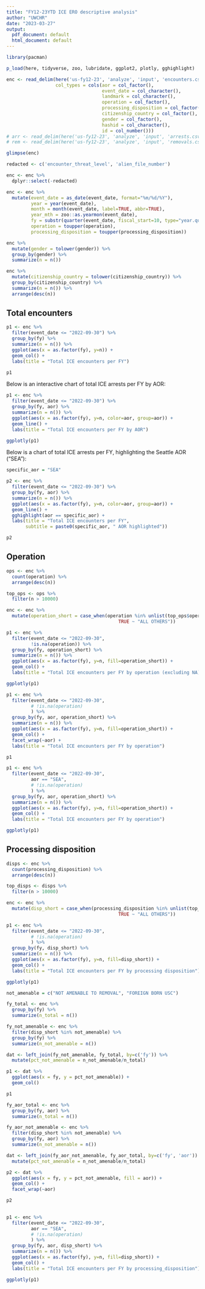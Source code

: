 ```yaml
---
title: "FY12-23YTD ICE ERO descriptive analysis"
author: "UWCHR"
date: "2023-03-27"
output:
  pdf_document: default
  html_document: default
---
```

 

```r

library(pacman)

p_load(here, tidyverse, zoo, lubridate, ggplot2, plotly, gghighlight)

enc <- read_delim(here('us-fy12-23', 'analyze', 'input', 'encounters.csv.gz'), delim='|',
                  col_types = cols(aor = col_factor(),
                                   event_date = col_character(),
                                   landmark = col_character(),
                                   operation = col_factor(),
                                   processing_disposition = col_factor(),
                                   citizenship_country = col_factor(),
                                   gender = col_factor(),
                                   hashid = col_character(),
                                   id = col_number())) 
# arr <- read_delim(here('us-fy12-23', 'analyze', 'input', 'arrests.csv.gz'), delim='|') 
# rem <- read_delim(here('us-fy12-23', 'analyze', 'input', 'removals.csv.gz'), delim='|') 

glimpse(enc)

redacted <- c('encounter_threat_level', 'alien_file_number')

enc <- enc %>% 
  dplyr::select(-redacted)

enc <- enc %>% 
  mutate(event_date = as_date(event_date, format="%m/%d/%Y"),
         year = year(event_date),
         month = month(event_date, label=TRUE, abbr=TRUE),
         year_mth = zoo::as.yearmon(event_date),
         fy = substr(quarter(event_date, fiscal_start=10, type="year.quarter"), 1,4),
         operation = toupper(operation),
         processing_disposition = toupper(processing_disposition))

```

```r

enc %>%
  mutate(gender = tolower(gender)) %>% 
  group_by(gender) %>% 
  summarize(n = n())

```


```r

enc %>%
  mutate(citizenship_country = tolower(citizenship_country)) %>% 
  group_by(citizenship_country) %>% 
  summarize(n = n()) %>% 
  arrange(desc(n))

```

## Total encounters

```r

p1 <- enc %>% 
  filter(event_date <= "2022-09-30") %>% 
  group_by(fy) %>% 
  summarize(n = n()) %>% 
  ggplot(aes(x = as.factor(fy), y=n)) +
  geom_col() +
  labs(title = "Total ICE encounters per FY")

p1

```

Below is an interactive chart of total ICE arrests per FY by AOR:

```r

p1 <- enc %>% 
  filter(event_date <= "2022-09-30") %>% 
  group_by(fy, aor) %>% 
  summarize(n = n()) %>% 
  ggplot(aes(x = as.factor(fy), y=n, color=aor, group=aor)) +
  geom_line() +
  labs(title = "Total ICE encounters per FY by AOR")

ggplotly(p1)

```

Below is a chart of total ICE arrests per FY, highlighting the Seattle AOR ("SEA"):

```r

specific_aor = "SEA"

p2 <- enc %>% 
  filter(event_date <= "2022-09-30") %>% 
  group_by(fy, aor) %>% 
  summarize(n = n()) %>% 
  ggplot(aes(x = as.factor(fy), y=n, color=aor, group=aor)) +
  geom_line() +
  gghighlight(aor == specific_aor) +
  labs(title = "Total ICE encounters per FY",
       subtitle = paste0(specific_aor, " AOR highlighted"))

p2

```

## Operation

```r

ops <- enc %>% 
  count(operation) %>% 
  arrange(desc(n))

top_ops <- ops %>% 
  filter(n > 10000)

enc <- enc %>% 
  mutate(operation_short = case_when(operation %in% unlist(top_ops$operation) ~ as.character(operation), 
                                         TRUE ~ "ALL OTHERS"))

```

```r

p1 <- enc %>% 
  filter(event_date <= "2022-09-30",
         !is.na(operation)) %>% 
  group_by(fy, operation_short) %>% 
  summarize(n = n()) %>% 
  ggplot(aes(x = as.factor(fy), y=n, fill=operation_short)) +
  geom_col() +
  labs(title = "Total ICE encounters per FY by operation (excluding NA)")

ggplotly(p1)

```

```r

p1 <- enc %>% 
  filter(event_date <= "2022-09-30",
         # !is.na(operation)
         ) %>% 
  group_by(fy, aor, operation_short) %>% 
  summarize(n = n()) %>% 
  ggplot(aes(x = as.factor(fy), y=n, fill=operation_short)) +
  geom_col() +
  facet_wrap(~aor) +
  labs(title = "Total ICE encounters per FY by operation")

p1

```

```r

p1 <- enc %>% 
  filter(event_date <= "2022-09-30",
         aor == "SEA",
         # !is.na(operation)
         ) %>% 
  group_by(fy, aor, operation_short) %>% 
  summarize(n = n()) %>% 
  ggplot(aes(x = as.factor(fy), y=n, fill=operation_short)) +
  geom_col() +
  labs(title = "Total ICE encounters per FY by operation")

ggplotly(p1)

```


## Processing disposition

```r

disps <- enc %>% 
  count(processing_disposition) %>% 
  arrange(desc(n))

top_disps <- disps %>% 
  filter(n > 10000)

enc <- enc %>% 
  mutate(disp_short = case_when(processing_disposition %in% unlist(top_disps$processing_disposition) ~ as.character(processing_disposition), 
                                         TRUE ~ "ALL OTHERS"))

```

```r

p1 <- enc %>% 
  filter(event_date <= "2022-09-30",
         # !is.na(operation)
         ) %>% 
  group_by(fy, disp_short) %>% 
  summarize(n = n()) %>% 
  ggplot(aes(x = as.factor(fy), y=n, fill=disp_short)) +
  geom_col() +
  labs(title = "Total ICE encounters per FY by processing disposition")

ggplotly(p1)

```

```r

not_amenable = c("NOT AMENABLE TO REMOVAL", "FOREIGN BORN USC")

fy_total <- enc %>% 
  group_by(fy) %>% 
  summarize(n_total = n())

fy_not_amenable <- enc %>% 
  filter(disp_short %in% not_amenable) %>% 
  group_by(fy) %>% 
  summarize(n_not_amenable = n())

dat <- left_join(fy_not_amenable, fy_total, by=c('fy')) %>% 
  mutate(pct_not_amenable = n_not_amenable/n_total)

p1 <- dat %>% 
  ggplot(aes(x = fy, y = pct_not_amenable)) +
  geom_col()

p1

fy_aor_total <- enc %>% 
  group_by(fy, aor) %>% 
  summarize(n_total = n())

fy_aor_not_amenable <- enc %>% 
  filter(disp_short %in% not_amenable) %>% 
  group_by(fy, aor) %>% 
  summarize(n_not_amenable = n())

dat <- left_join(fy_aor_not_amenable, fy_aor_total, by=c('fy', 'aor')) %>% 
  mutate(pct_not_amenable = n_not_amenable/n_total)

p2 <- dat %>% 
  ggplot(aes(x = fy, y = pct_not_amenable, fill = aor)) +
  geom_col() +
  facet_wrap(~aor)

p2
  
```

```r

p1 <- enc %>% 
  filter(event_date <= "2022-09-30",
         aor == "SEA",
         # !is.na(operation)
         ) %>% 
  group_by(fy, aor, disp_short) %>% 
  summarize(n = n()) %>% 
  ggplot(aes(x = as.factor(fy), y=n, fill=disp_short)) +
  geom_col() +
  labs(title = "Total ICE encounters per FY by processing_disposition")

ggplotly(p1)

```

